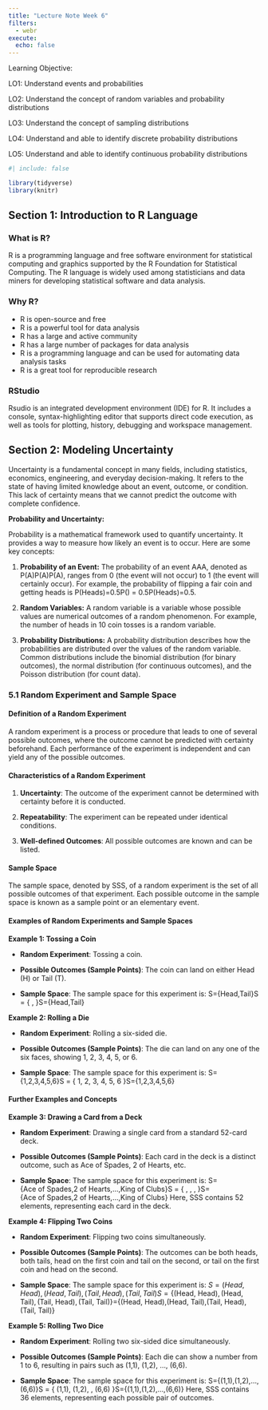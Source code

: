 ```yaml
---
title: "Lecture Note Week 6"
filters: 
  - webr
execute: 
  echo: false
---
```


::: callout-note
Learning Objective:

LO1: Understand events and probabilities

LO2: Understand the concept of random variables and probability distributions

LO3: Understand the concept of sampling distributions

LO4: Understand and able to identify discrete probability distributions

LO5: Understand and able to identify continuous probability distributions
:::

```r
#| include: false

library(tidyverse)
library(knitr)
```

## 

## Section 1: Introduction to R Language

### What is R?

R is a programming language and free software environment for statistical computing and graphics supported by the R Foundation for Statistical Computing. The R language is widely used among statisticians and data miners for developing statistical software and data analysis.

### Why R?

-   R is open-source and free
-   R is a powerful tool for data analysis
-   R has a large and active community
-   R has a large number of packages for data analysis
-   R is a programming language and can be used for automating data analysis tasks
-   R is a great tool for reproducible research

### RStudio

Rsudio is an integrated development environment (IDE) for R. It includes a console, syntax-highlighting editor that supports direct code execution, as well as tools for plotting, history, debugging and workspace management.

## Section 2: Modeling Uncertainty

Uncertainty is a fundamental concept in many fields, including statistics, economics, engineering, and everyday decision-making. It refers to the state of having limited knowledge about an event, outcome, or condition. This lack of certainty means that we cannot predict the outcome with complete confidence.

**Probability and Uncertainty:**

Probability is a mathematical framework used to quantify uncertainty. It provides a way to measure how likely an event is to occur. Here are some key concepts:

1.  **Probability of an Event:** The probability of an event AAA, denoted as P(A)P(A)P(A), ranges from 0 (the event will not occur) to 1 (the event will certainly occur). For example, the probability of flipping a fair coin and getting heads is P(Heads)=0.5P(\text{Heads}) = 0.5P(Heads)=0.5.

2.  **Random Variables:** A random variable is a variable whose possible values are numerical outcomes of a random phenomenon. For example, the number of heads in 10 coin tosses is a random variable.

3.  **Probability Distributions:** A probability distribution describes how the probabilities are distributed over the values of the random variable. Common distributions include the binomial distribution (for binary outcomes), the normal distribution (for continuous outcomes), and the Poisson distribution (for count data).

### 5.1 Random Experiment and Sample Space

#### Definition of a Random Experiment

A random experiment is a process or procedure that leads to one of several possible outcomes, where the outcome cannot be predicted with certainty beforehand. Each performance of the experiment is independent and can yield any of the possible outcomes.

#### Characteristics of a Random Experiment

1.  **Uncertainty**: The outcome of the experiment cannot be determined with certainty before it is conducted.

2.  **Repeatability**: The experiment can be repeated under identical conditions.

3.  **Well-defined Outcomes**: All possible outcomes are known and can be listed.

#### Sample Space

The sample space, denoted by SSS, of a random experiment is the set of all possible outcomes of that experiment. Each possible outcome in the sample space is known as a sample point or an elementary event.

#### Examples of Random Experiments and Sample Spaces

**Example 1: Tossing a Coin**

-   **Random Experiment**: Tossing a coin.

-   **Possible Outcomes (Sample Points)**: The coin can land on either Head (H) or Tail (T).

-   **Sample Space**: The sample space for this experiment is: S={Head,Tail}S = { \text{Head}, \text{Tail} }S={Head,Tail}

**Example 2: Rolling a Die**

-   **Random Experiment**: Rolling a six-sided die.

-   **Possible Outcomes (Sample Points)**: The die can land on any one of the six faces, showing 1, 2, 3, 4, 5, or 6.

-   **Sample Space**: The sample space for this experiment is: S={1,2,3,4,5,6}S = { 1, 2, 3, 4, 5, 6 }S={1,2,3,4,5,6}

#### Further Examples and Concepts

**Example 3: Drawing a Card from a Deck**

-   **Random Experiment**: Drawing a single card from a standard 52-card deck.

-   **Possible Outcomes (Sample Points)**: Each card in the deck is a distinct outcome, such as Ace of Spades, 2 of Hearts, etc.

-   **Sample Space**: The sample space for this experiment is: S={Ace of Spades,2 of Hearts,…,King of Clubs}S = { \text{Ace of Spades}, \text{2 of Hearts}, \ldots, \text{King of Clubs} }S={Ace of Spades,2 of Hearts,…,King of Clubs} Here, SSS contains 52 elements, representing each card in the deck.

**Example 4: Flipping Two Coins**

-   **Random Experiment**: Flipping two coins simultaneously.

-   **Possible Outcomes (Sample Points)**: The outcomes can be both heads, both tails, head on the first coin and tail on the second, or tail on the first coin and head on the second.

-   **Sample Space**: The sample space for this experiment is: $S={(Head, Head),(Head, Tail),(Tail, Head),(Tail, Tail)}S = \{ (\text{Head, Head}), (\text{Head, Tail}), (\text{Tail, Head}), (\text{Tail, Tail}) \}$={(Head, Head),(Head, Tail),(Tail, Head),(Tail, Tail)}

**Example 5: Rolling Two Dice**

-   **Random Experiment**: Rolling two six-sided dice simultaneously.

-   **Possible Outcomes (Sample Points)**: Each die can show a number from 1 to 6, resulting in pairs such as (1,1), (1,2), ..., (6,6).

-   **Sample Space**: The sample space for this experiment is: S={(1,1),(1,2),…,(6,6)}S = { (1,1), (1,2), \ldots, (6,6) }S={(1,1),(1,2),…,(6,6)} Here, SSS contains 36 elements, representing each possible pair of outcomes.
